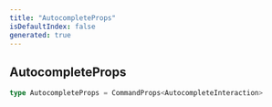 ```yaml
---
title: "AutocompleteProps"
isDefaultIndex: false
generated: true
---
```



<!-- This file was generated from the CommandKit source. Do not modify. Instead, re-run the "docgen" script -->


## AutocompleteProps

<GenerationInfo sourceFile="packages/legacy/src/loadLegacyCommands.ts" sourceLine="57" packageName="@commandkit/legacy" />



```ts title="Signature"
type AutocompleteProps = CommandProps<AutocompleteInteraction>
```
